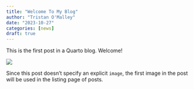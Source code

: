```yaml
---
title: "Welcome To My Blog"
author: "Tristan O'Malley"
date: "2023-10-27"
categories: [news]
draft: true
---
```


This is the first post in a Quarto blog. Welcome!

![](thumbnail.jpg)

Since this post doesn't specify an explicit `image`, the first image in the post will be used in the listing page of posts.
